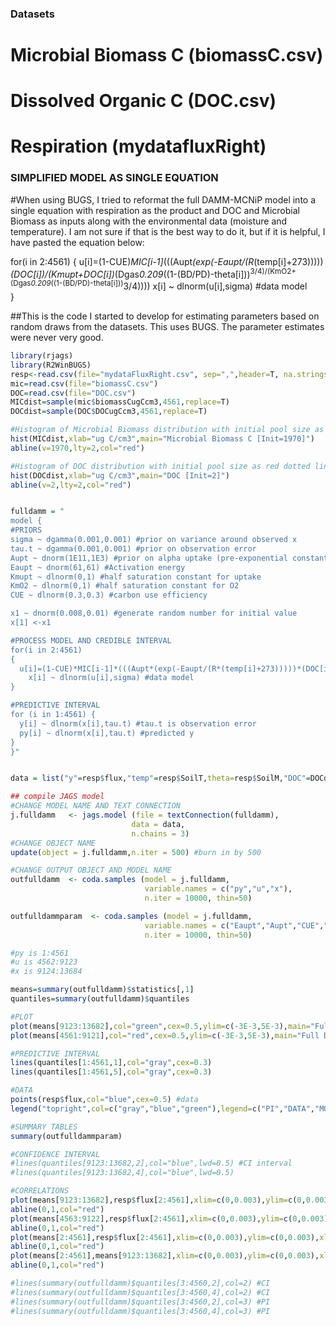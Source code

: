 ### Datasets
# Microbial Biomass C (biomassC.csv)
# Dissolved Organic C (DOC.csv)
# Respiration (mydatafluxRight)



### SIMPLIFIED MODEL AS SINGLE EQUATION
#When using BUGS, I tried to reformat the full DAMM-MCNiP model into a single equation with respiration as the product and DOC and Microbial Biomass as inputs along with the environmental data (moisture and temperature). I am not sure if that is the best way to do it, but if it is helpful, I have pasted the equation below:


for(i in 2:4561)
{
  u[i]=(1-CUE)*MIC[i-1]*(((Aupt*(exp(-Eaupt/(R*(temp[i]+273)))))*(DOC[i])/(Kmupt+DOC[i])*(Dgas*0.209*((1-(BD/PD)-theta[i]))^3/4)/(KmO2+(Dgas*0.209*((1-(BD/PD)-theta[i]))^3/4))))
    x[i] ~ dlnorm(u[i],sigma) #data model  
}


##This is the code I started to develop for estimating parameters based on random draws from the datasets. This uses BUGS. The parameter estimates were never very good.
```r
library(rjags)
library(R2WinBUGS)
resp<-read.csv(file="mydataFluxRight.csv", sep=",",header=T, na.strings="NA") #soilM, soilT, flux data
mic=read.csv(file="biomassC.csv")
DOC=read.csv(file="DOC.csv")
MICdist=sample(mic$biomassCugCcm3,4561,replace=T)
DOCdist=sample(DOC$DOCugCcm3,4561,replace=T)

#Histogram of Microbial Biomass distribution with initial pool size as red dotted line
hist(MICdist,xlab="ug C/cm3",main="Microbial Biomass C [Init=1970]")
abline(v=1970,lty=2,col="red")

#Histogram of DOC distribution with initial pool size as red dotted line
hist(DOCdist,xlab="ug C/cm3",main="DOC [Init=2]")
abline(v=2,lty=2,col="red")


fulldamm = "
model {
#PRIORS
sigma ~ dgamma(0.001,0.001) #prior on variance around observed x
tau.t ~ dgamma(0.001,0.001) #prior on observation error
Aupt ~ dnorm(1E11,1E3) #prior on alpha uptake (pre-exponential constant)
Eaupt ~ dnorm(61,61) #Activation energy
Kmupt ~ dlnorm(0,1) #half saturation constant for uptake
KmO2 ~ dlnorm(0,1) #half saturation constant for O2
CUE ~ dlnorm(0.3,0.3) #carbon use efficiency

x1 ~ dnorm(0.008,0.01) #generate random number for initial value
x[1] <-x1 

#PROCESS MODEL AND CREDIBLE INTERVAL
for(i in 2:4561)
{
  u[i]=(1-CUE)*MIC[i-1]*(((Aupt*(exp(-Eaupt/(R*(temp[i]+273)))))*(DOC[i])/(Kmupt+DOC[i])*(Dgas*0.209*((1-(BD/PD)-theta[i]))^3/4)/(KmO2+(Dgas*0.209*((1-(BD/PD)-theta[i]))^3/4))))
    x[i] ~ dlnorm(u[i],sigma) #data model  
}

#PREDICTIVE INTERVAL
for (i in 1:4561) { 
  y[i] ~ dlnorm(x[i],tau.t) #tau.t is observation error
  py[i] ~ dlnorm(x[i],tau.t) #predicted y
}
}"


data = list("y"=resp$flux,"temp"=resp$SoilT,theta=resp$SoilM,"DOC"=DOCdist,"MIC"=MICdist,R=8.31E-3,Dgas=1.67,BD=0.8,PD=2.52)

## compile JAGS model
#CHANGE MODEL NAME AND TEXT CONNECTION  
j.fulldamm   <- jags.model (file = textConnection(fulldamm),
                           data = data,
                           n.chains = 3)
#CHANGE OBJECT NAME
update(object = j.fulldamm,n.iter = 500) #burn in by 500

#CHANGE OUTPUT OBJECT AND MODEL NAME
outfulldamm  <- coda.samples (model = j.fulldamm,
                              variable.names = c("py","u","x"),
                              n.iter = 10000, thin=50)

outfulldammparam  <- coda.samples (model = j.fulldamm,
                              variable.names = c("Eaupt","Aupt","CUE","Kmupt","KmO2"),
                              n.iter = 10000, thin=50)

#py is 1:4561
#u is 4562:9123
#x is 9124:13684

means=summary(outfulldamm)$statistics[,1]
quantiles=summary(outfulldamm)$quantiles

#PLOT
plot(means[9123:13682],col="green",cex=0.5,ylim=c(-3E-3,5E-3),main="Full DAMM",xlab="timepoint",ylab="respiration") #x means
plot(means[4561:9121],col="red",cex=0.5,ylim=c(-3E-3,5E-3),main="Full DAMM",xlab="timepoint",ylab="respiration") #u means

#PREDICTIVE INTERVAL
lines(quantiles[1:4561,1],col="gray",cex=0.3)
lines(quantiles[1:4561,5],col="gray",cex=0.3)

#DATA
points(resp$flux,col="blue",cex=0.5) #data
legend("topright",col=c("gray","blue","green"),legend=c("PI","DATA","MODEL"),pch=16,cex=0.75)

#SUMMARY TABLES
summary(outfulldammparam)

#CONFIDENCE INTERVAL
#lines(quantiles[9123:13682,2],col="blue",lwd=0.5) #CI interval
#lines(quantiles[9123:13682,4],col="blue",lwd=0.5)

#CORRELATIONS
plot(means[9123:13682],resp$flux[2:4561],xlim=c(0,0.003),ylim=c(0,0.003),xlab="x means",ylab="empirical")
abline(0,1,col="red")
plot(means[4563:9122],resp$flux[2:4561],xlim=c(0,0.003),ylim=c(0,0.003),xlab="u means",ylab="empirical")
abline(0,1,col="red")
plot(means[2:4561],resp$flux[2:4561],xlim=c(0,0.003),ylim=c(0,0.003),xlab="py means",ylab="empirical")
abline(0,1,col="red")
plot(means[2:4561],means[9123:13682],xlim=c(0,0.003),ylim=c(0,0.003),xlab="py means",ylab="xmeans")
abline(0,1,col="red")

#lines(summary(outfulldamm)$quantiles[3:4560,2],col=2) #CI
#lines(summary(outfulldamm)$quantiles[3:4560,4],col=2) #CI
#lines(summary(outfulldamm)$quantiles[3:4560,2],col=3) #PI
#lines(summary(outfulldamm)$quantiles[3:4560,4],col=3) #PI

```
